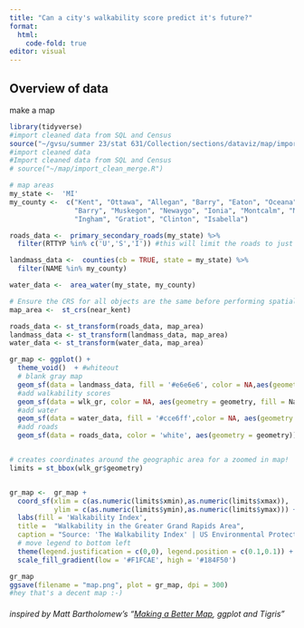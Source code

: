 ```yaml
---
title: "Can a city's walkability score predict it's future?"
format: 
  html:
    code-fold: true
editor: visual
---
```


## Overview of data

make a map

```r
library(tidyverse)
#import cleaned data from SQL and Census
source("~/gvsu/summer 23/stat 631/Collection/sections/dataviz/map/import_clean_merge.R")
#import cleaned data
#Import cleaned data from SQL and Census
# source("~/map/import_clean_merge.R")

# map areas
my_state <-  'MI'
my_county <-  c("Kent", "Ottawa", "Allegan", "Barry", "Eaton", "Oceana", 
                "Barry", "Muskegon", "Newaygo", "Ionia", "Montcalm", "Mecosta",
                "Ingham", "Gratiot", "Clinton", "Isabella")

roads_data <-  primary_secondary_roads(my_state) %>% 
  filter(RTTYP %in% c('U','S','I')) #this will limit the roads to just highways. 

landmass_data <-  counties(cb = TRUE, state = my_state) %>%
  filter(NAME %in% my_county)

water_data <-  area_water(my_state, my_county)

# Ensure the CRS for all objects are the same before performing spatial operations
map_area <-  st_crs(near_kent)

roads_data <- st_transform(roads_data, map_area)
landmass_data <- st_transform(landmass_data, map_area)
water_data <- st_transform(water_data, map_area)
```


```r
gr_map <- ggplot() +
  theme_void()  + #whiteout
  # blank gray map
  geom_sf(data = landmass_data, fill = '#e6e6e6', color = NA,aes(geometry = geometry))+
  #add walkability scores
  geom_sf(data = wlk_gr, color = NA, aes(geometry = geometry, fill = NatWalkInd))+
  #add water
  geom_sf(data = water_data, fill = '#cce6ff',color = NA, aes(geometry = geometry)) +
  #add roads
  geom_sf(data = roads_data, color = 'white', aes(geometry = geometry))


# creates coordinates around the geographic area for a zoomed in map!
limits = st_bbox(wlk_gr$geometry)


gr_map <-  gr_map + 
  coord_sf(xlim = c(as.numeric(limits$xmin),as.numeric(limits$xmax)), 
           ylim = c(as.numeric(limits$ymin),as.numeric(limits$ymax))) +
  labs(fill = 'Walkability Index',
  title =  "Walkability in the Greater Grand Rapids Area",
  caption = "Source: 'The Walkability Index' | US Environmental Protection Agency") + 
  # move legend to bottom left
  theme(legend.justification = c(0,0), legend.position = c(0.1,0.1)) + 
  scale_fill_gradient(low = '#F1FCAE', high = '#184F50')

gr_map
ggsave(filename = "map.png", plot = gr_map, dpi = 300)
#hey that's a decent map :-) 
```


###### inspired by Matt Bartholomew's "[Making a Better Map](https://bartholomatt.net/posts/census_maps_part2/), ggplot and Tigris"
